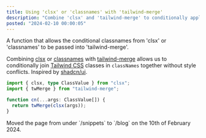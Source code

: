 ```yaml
---
title: Using 'clsx' or 'classnames' with 'tailwind-merge'
description: "Combine 'clsx' and 'tailwind-merge' to conditionally apply classes and resolve Tailwind CSS style conflicts in one function"
posted: "2024-02-10 00:00:05"
---
```


A function that allows the conditional classnames from 'clsx' or 'classnames' to be passed into 'tailwind-merge'.

Combining [clsx](https://www.npmjs.com/package/clsx) or [classnames](https://www.npmjs.com/package/classnames) with [tailwind-merge](https://www.npmjs.com/package/tailwind-merge) allows us to conditionally join [Tailwind CSS](https://tailwindcss.com/) classes in `classNames` together without style conflicts. Inspired by [shadcn/ui](https://ui.shadcn.com/).

```typescript {4-6}
import { clsx, type ClassValue } from "clsx";
import { twMerge } from "tailwind-merge";

function cn(...args: ClassValue[]) {
  return twMerge(clsx(args));
}
```

<Callout>
  Moved the page from under `/snippets` to `/blog` on the 10th of February 2024.
</Callout>
